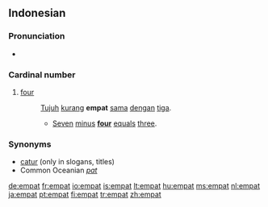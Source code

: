==Indonesian==

===Pronunciation===
*{{audio|Id-empat.ogg|audio}}

===Cardinal number===
{{infl|id|numeral}}

# {{cardinal|lang=id}} [[four]]
#: [[tujuh|Tujuh]] [[kurang]] '''empat''' [[sama]] [[dengan]] [[tiga]].
#:* [[seven|Seven]] [[minus]] '''[[four]]''' [[equal]]s [[three]].

===Synonyms===
* [[catur]] (only in slogans, titles)
* Common Oceanian ''[[pat]]''


[[de:empat]]
[[fr:empat]]
[[io:empat]]
[[is:empat]]
[[lt:empat]]
[[hu:empat]]
[[ms:empat]]
[[nl:empat]]
[[ja:empat]]
[[pt:empat]]
[[fi:empat]]
[[tr:empat]]
[[zh:empat]]